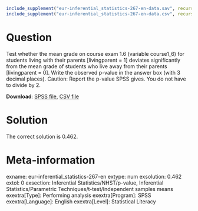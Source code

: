 ```r
include_supplement("eur-inferential_statistics-267-en-data.sav", recursive = TRUE)
include_supplement("eur-inferential_statistics-267-en-data.csv", recursive = TRUE)
```

Question
========
Test whether the mean grade on course exam 1.6 (variable course1_6) for students living with their parents [livingparent = 1] deviates significantly from the mean grade of students who live away from their parents [livingparent = 0]. Write the observed p-value in the answer box (with 3 decimal places). Caution: Report the p-value SPSS gives. You do not have to divide by 2.

**Download**: [SPSS file](eur-inferential_statistics-267-en-data.sav), [CSV file](eur-inferential_statistics-267-en-data.csv)


Solution
========
The correct solution is 0.462.


Meta-information
================
exname: eur-inferential_statistics-267-en
extype: num
exsolution: 0.462
extol: 0
exsection: Inferential Statistics/NHST/p-value, Inferential Statistics/Parametric Techniques/t-test/Independent samples means
exextra[Type]: Performing analysis
exextra[Program]: SPSS
exextra[Language]: English
exextra[Level]: Statistical Literacy
